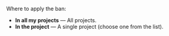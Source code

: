 Where to apply the ban:

- **In all my projects** — All projects.
- **In the project** — A single project (choose one from the list).
